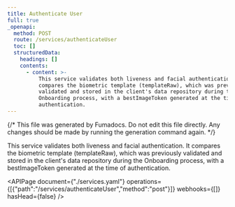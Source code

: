 ```yaml
---
title: Authenticate User
full: true
_openapi:
  method: POST
  route: /services/authenticateUser
  toc: []
  structuredData:
    headings: []
    contents:
      - content: >-
          This service validates both liveness and facial authentication. It
          compares the biometric template (templateRaw), which was previously
          validated and stored in the client's data repository during the
          Onboarding process, with a bestImageToken generated at the time of
          authentication.
---
```


{/* This file was generated by Fumadocs. Do not edit this file directly. Any changes should be made by running the generation command again. */}

This service validates both liveness and facial authentication. It compares the biometric template (templateRaw), which was previously validated and stored in the client's data repository during the Onboarding process, with a bestImageToken generated at the time of authentication.

<APIPage document={"./services.yaml"} operations={[{"path":"/services/authenticateUser","method":"post"}]} webhooks={[]} hasHead={false} />